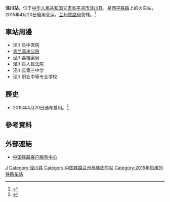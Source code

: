 {{Expand|time=2016-07-05T13:57:35+00:00}}
{{Infobox China railway station
|车站名称 = 泾川站
|图片 = 
|图片介绍 = 
|车站拼音 = Jingchuan
|英文名称 = Jingchuan Railway Station
|车站代码 = 39467
|电报码 = JAJ
|拼音码 = JCH
|车站位置 = [[甘肃省|甘肃省]][[平凉市|平凉市]][[泾川县|泾川县]]
|坐标 = 
|归属 = [[兰州铁路局|兰州铁路局]]
|线路 = [[西平铁路|西平铁路]]
|车站等级 = 
|月台数目 = 
|股道数目 = 
}}
'''泾川站'''，位于[[中华人民共和国|中华人民共和国]][[甘肃省|甘肃省]][[平凉市|平凉市]][[泾川县|泾川县]]，是[[西平铁路|西平铁路]]上的火车站，2015年4月20日启用营运，[[兰州铁路局|兰州铁路局]]管辖。<ref>{{Cite web |url=http://search.huochepiao.com/huochezhan/jieshao/4091.htm |title=泾川火车站介绍 |access-date=2016-07-05 |archive-date=2019-08-12 |archive-url=https://web.archive.org/web/20190812103006/http://search.huochepiao.com/huochezhan/jieshao/4091.htm |dead-url=no }}</ref>
==車站周邊==
* 泾川县中医院
* [[青兰高速公路|青兰高速公路]]
* 泾川县档案局
* 泾川县人民法院
* 泾川县第三中学
* 泾川职业中等专业学校

==歷史==
* 2015年4月20日通车启用。<ref>{{Cite web |url=http://news.cnr.cn/native/city/20150420/t20150420_518360774.shtml |title=西平铁路开通甘肃段客运 平凉至泾川票价仅需4元 |access-date=2016-07-05 |archive-date=2019-08-19 |archive-url=https://web.archive.org/web/20190819081758/http://news.cnr.cn/native/city/20150420/t20150420_518360774.shtml |dead-url=no }}</ref>

==參考資料==
{{reflist}}
==外部連結==
* [http://www.12306.cn/mormhweb/ 中国铁路客户服务中心]{{Wayback|url=http://www.12306.cn/mormhweb/ |date=20180205163941 }}
{{China-rail-stub}}
{{西平铁路}}
[[Category:平凉市铁路车站|J]]
[[Category:泾川县|Category:泾川县]]
[[Category:中国铁路兰州局集团车站|Category:中国铁路兰州局集团车站]]
[[Category:2015年启用的铁路车站|Category:2015年启用的铁路车站]]
